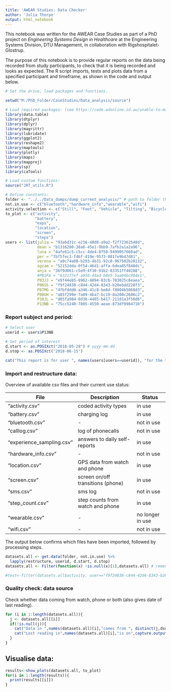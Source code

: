 ```yaml
---
title: 'AWEAR Studies: Data Checker'
author: 'Julia Thorpe'
output: html_notebook
---
```

<!-- Code based on DataChecker_main_v2_20180220.R. -->

This notebook was written for the AWEAR Case Studies as part of a PhD project on *Engineering Systems Design in Healthcare* at the Engineering Systems Division, DTU Management, in collaboration with Rigshospitalet-Glostrup.

The purpose of this notebook is to provide regular reports on the data being recorded from study participants, to check that it is being recorded and
looks as expected. The R script imports, tests and plots data from a specified participant and timeframe, as shown in the code and output below.

```r
# Set the drive, load packages and functions.

setwd("M:/PhD_Folder/CaseStudies/Data_analysis/source")

# Load required packages: (see https://code.adonline.id.au/unable-to-move-temporary-installation-r/ for issues)
library(data.table)
library(dtplyr)
library(dplyr)
library(magrittr)
library(lubridate)
library(ggplot2)
library(reshape2)
library(maptools)
library(plotly)
library(maps)
library(mapproj)
library(sp)
library(caTools)

# Load custom functions:
source("JRT_utils.R")

# Define constants:
folder <- "../../Data_dumps/dump_current_analysis/" # path to folder that holds multiple .csv files, downloaded from nightingale webportal
not.in.use <- c("bluetooth","hardware_info","wearable","wifi")
activity.selection <- c("Still", "Foot", "Vehicle", "Tilting", "Bicycle") # main activity types
to_plot <- c("activity", 
             "battery", 
             "exps", 
             "location", 
             "screen", 
             "steps")
users <- list(julia = "93a6d31c-e216-48d8-a9a2-f2f72362548d",
              dean = "b1316280-38a6-45e1-9bb9-7afb2a1a2a96",
              luna = "4afe61c5-c5cc-4de4-8f50-9499057668ad",
              per = "7bf5fec3-f46f-419e-9573-001fe9b47d81",
              verena = "a0c74a88-b293-4b31-92c0-967502b28132",
              agzam = "52152dda-0f54-46d1-affa-6dea85f840dc",
              anja = "36f9d061-c5e9-4f30-91b2-83351ff40288",
              #P01FA = "6321f7ef-a958-44ad-b8e5-5aa04bc004e1",
              P03JJ = "e9f44eb5-8962-4894-83c6-783025c6eaea",
              P06SS = "f9f24838-c844-42d4-8343-b20ebdd220f3",
              P07MG = "4fbfddd0-a346-41c8-be8d-f8804b5068d3",
              P08UH = "a85f299e-7a09-4ba7-bc19-8a200c2686c2",
              P10JL = "d05fa984-8d3b-4405-b417-211d1a3f50d6",
              P13NB = "75cc5240-7805-4550-aeae-873df9984710")

```

### Report subject and period:
```r

# Select user
userid <- users$P13NB

# Set period of interest
d.start <- as.POSIXct("2018-05-28") # yyyy-mm-dd 
d.stop <- as.POSIXct("2018-06-15")

cat("This report is for user ", names(users[users==userid]), "for the time period from ", as.character(d.start), " to ", as.character(d.stop)) 

```


### Import and restructure data:
Overview of available csv files and their current use status:

File | Description | Status
------------- | ------------- | -------------
"activity.csv" | coded activity types | in use
"battery.csv" | charging log | in use
"bluetooth.csv" | - | not in use
"calllog.csv" | log of phonecalls | not in use
"experience_sampling.csv" | answers to daily self-reports | in use
"hardware_info.csv" | - | not in use
"location.csv" | GPS data from watch and phone | in use
"screen.csv" | screen on/off transitions (phone) | in use
"sms.csv" | sms log | not in use
"step_count.csv" | step counts from watch and phone | in use
"wearable.csv" | - | no longer in use
"wifi.csv"  | - | not in use

The output below confirms which files have been imported, followed by processing steps.


```r
datasets.all <- get.data(folder, not.in.use) %>% 
  lapply(restructure, userid, d.start, d.stop)
datasets.all <- Filter(function(x) !is.null(x)[1],datasets.all) # remove any null dataframes

#test<-filter(datasets.all$activity, user=="f9f24838-c844-42d4-8343-b20ebdd220f3")

```


### Quality check: data source
Check whether data coming from watch, phone or both (also gives date of last reading). 

```r
for (i in 1:length(datasets.all)){
  j <- datasets.all[[i]]
  if(!is.null(j)){
    cat("Data in ",names(datasets.all)[i],"comes from ", distinct(j,dsource)[,1],"\n");
    cat("Last reading in",names(datasets.all)[i],"is on",capture.output(max(j$timestamp)),"\n\n");
  }
}
```

## Visualise data:

<!-- to do -->

<!-- * resolve warnings -->
<!-- * customise colours -->
<!-- * axes with dates: orders not in time, january after feb (ordered by day not taking month into account) -->

```r
results<-show_plots(datasets.all, to_plot)
for(i in 1:length(results)){
  print(results[[i]])
}

```

